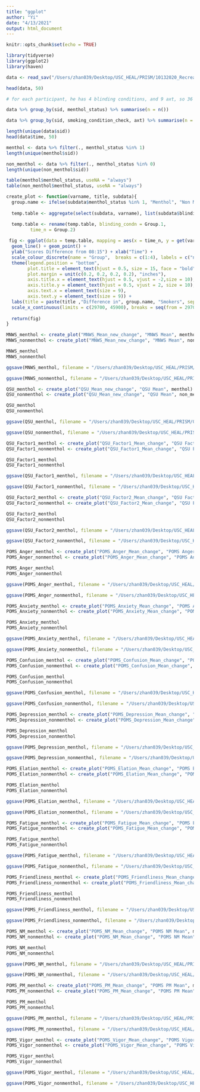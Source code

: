 ```yaml
---
title: "ggplot"
author: "Yi"
date: "4/13/2021"
output: html_document
---
```


```r
knitr::opts_chunk$set(echo = TRUE)
```

```r
library(tidyverse)
library(ggplot2)
library(haven)
```

```r
data <- read_sav("/Users/zhan039/Desktop/USC_HEAL/PRISM/10132020_RecreateData/04062021_add_numeric_time/create_data/PRISM_scores_demo_rat_time_clean_04132021.sav")
```

```r
head(data, 50)

# for each participant, he has 4 blinding conditions, and 9 axt, so 36 records in total

data %>% group_by(sid, menthol_status) %>% summarise(n = n())

data %>% group_by(sid, smoking_condition_check, axt) %>% summarise(n = n())

length(unique(data$sid))
head(data$time, 50)

menthol <- data %>% filter(., menthol_status %in% 1)
length(unique(menthol$sid))

non_menthol <- data %>% filter(., menthol_status %in% 0)
length(unique(non_menthol$sid))

table(menthol$menthol_status, useNA = "always")
table(non_menthol$menthol_status, useNA = "always")
```

```r

create_plot <- function(varname, title, subdata){
  group.name <- ifelse(subdata$menthol_status %in% 1, "Menthol", "Non Menthol")
  
  temp.table <- aggregate(select(subdata, varname), list(subdata$blinding_condn, subdata$time_n), mean, na.rm = T)

  temp.table <- rename(temp.table, blinding_condn = Group.1,
         time_n = Group.2)
  
 fig <- ggplot(data = temp.table, mapping = aes(x = time_n, y = get(varname), group = blinding_condn, colour = as.factor(blinding_condn))) + 
  geom_line() + geom_point() + 
  ylab("Scores Difference from 08:15") + xlab("Time") + 
  scale_colour_discrete(name = "Group",  breaks = c(1:4), labels = c("no smoking + placebo patch", "no smoking + active patch", "smoking + placebo patch", "smoking + active patch")) + 
  theme(legend.position = "bottom", 
        plot.title = element_text(hjust = 0.5, size = 15, face = "bold"), 
        plot.margin = unit(c(0.2, 0.2, 0.2, 0.2), "inches"), 
        axis.title.x = element_text(hjust = 0.5, vjust = -2,size = 10),
        axis.title.y = element_text(hjust = 0.5, vjust = 2, size = 10),
        axis.text.x = element_text(size = 9),
        axis.text.y = element_text(size = 9)) + 
  labs(title = paste(title ,"Difference in", group.name, "Smokers", sep = " ")) + guides(colour = guide_legend(nrow = 2)) +
  scale_x_continuous(limits = c(29700, 45900), breaks = seq(from = 29700,by = 1800, length.out = 9), labels = c("08:15", "08:45", "09:15", "09:45", "10:15", "10:45", "11:15", "11:45", "12:15"), expand = c(0,0)) 
 
  return(fig)
}

```

```r
MNWS_menthol <- create_plot("MNWS_Mean_new_change", "MNWS Mean", menthol)
MNWS_nonmenthol <- create_plot("MNWS_Mean_new_change", "MNWS Mean", non_menthol)

MNWS_menthol
MNWS_nonmenthol

ggsave(MNWS_menthol, filename = "/Users/zhan039/Desktop/USC_HEAL/PRISM/04062021Analysis3/Figures/Mean_Difference/MNWS_menthol.png", width = 7, height = 5, units = "in", dpi = 300)

ggsave(MNWS_nonmenthol, filename = "/Users/zhan039/Desktop/USC_HEAL/PRISM/04062021Analysis3/Figures/Mean_Difference/MNWS_nonmenthol.png", width = 7, height = 5, units = "in", dpi = 300)
```


```r
QSU_menthol <- create_plot("QSU_Mean_new_change", "QSU Mean", menthol)
QSU_nonmenthol <- create_plot("QSU_Mean_new_change", "QSU Mean", non_menthol)

QSU_menthol
QSU_nonmenthol

ggsave(QSU_menthol, filename = "/Users/zhan039/Desktop/USC_HEAL/PRISM/04062021Analysis3/Figures/Mean_Difference/QSU_menthol.png", width = 7, height = 5, units = "in", dpi = 300)

ggsave(QSU_nonmenthol, filename = "/Users/zhan039/Desktop/USC_HEAL/PRISM/04062021Analysis3/Figures/Mean_Difference/QSU_nonmenthol.png", width = 7, height = 5, units = "in", dpi = 300)
```

```r
QSU_Factor1_menthol <- create_plot("QSU_Factor1_Mean_change", "QSU Factor1 Mean", menthol)
QSU_Factor1_nonmenthol <- create_plot("QSU_Factor1_Mean_change", "QSU Factor1 Mean", non_menthol)

QSU_Factor1_menthol
QSU_Factor1_nonmenthol

ggsave(QSU_Factor1_menthol, filename = "/Users/zhan039/Desktop/USC_HEAL/PRISM/04062021Analysis3/Figures/Mean_Difference/QSU_Factor1_menthol.png", width = 7, height = 5, units = "in", dpi = 300)

ggsave(QSU_Factor1_nonmenthol, filename = "/Users/zhan039/Desktop/USC_HEAL/PRISM/04062021Analysis3/Figures/Mean_Difference/QSU_Factor1_nonmenthol.png", width = 7, height = 5, units = "in", dpi = 300)
```

```r
QSU_Factor2_menthol <- create_plot("QSU_Factor2_Mean_change", "QSU Factor2 Mean", menthol)
QSU_Factor2_nonmenthol <- create_plot("QSU_Factor2_Mean_change", "QSU Factor2 Mean", non_menthol)

QSU_Factor2_menthol
QSU_Factor2_nonmenthol

ggsave(QSU_Factor2_menthol, filename = "/Users/zhan039/Desktop/USC_HEAL/PRISM/04062021Analysis3/Figures/Mean_Difference/QSU_Factor2_menthol.png", width = 7, height = 5, units = "in", dpi = 300)

ggsave(QSU_Factor2_nonmenthol, filename = "/Users/zhan039/Desktop/USC_HEAL/PRISM/04062021Analysis3/Figures/Mean_Difference/QSU_Factor2_nonmenthol.png", width = 7, height = 5, units = "in", dpi = 300)
```

```r
POMS_Anger_menthol <- create_plot("POMS_Anger_Mean_change", "POMS Anger Mean", menthol)
POMS_Anger_nonmenthol <- create_plot("POMS_Anger_Mean_change", "POMS Anger Mean", non_menthol)

POMS_Anger_menthol
POMS_Anger_nonmenthol

ggsave(POMS_Anger_menthol, filename = "/Users/zhan039/Desktop/USC_HEAL/PRISM/04062021Analysis3/Figures/Mean_Difference/POMS_Anger_menthol.png", width = 7, height = 5, units = "in", dpi = 300)

ggsave(POMS_Anger_nonmenthol, filename = "/Users/zhan039/Desktop/USC_HEAL/PRISM/04062021Analysis3/Figures/Mean_Difference/POMS_Anger_nonmenthol.png", width = 7, height = 5, units = "in", dpi = 300)
```

```r
POMS_Anxiety_menthol <- create_plot("POMS_Anxiety_Mean_change", "POMS Anxiety Mean", menthol)
POMS_Anxiety_nonmenthol <- create_plot("POMS_Anxiety_Mean_change", "POMS Anxiety Mean", non_menthol)

POMS_Anxiety_menthol
POMS_Anxiety_nonmenthol

ggsave(POMS_Anxiety_menthol, filename = "/Users/zhan039/Desktop/USC_HEAL/PRISM/04062021Analysis3/Figures/Mean_Difference/POMS_Anxiety_menthol.png", width = 7, height = 5, units = "in", dpi = 300)

ggsave(POMS_Anxiety_nonmenthol, filename = "/Users/zhan039/Desktop/USC_HEAL/PRISM/04062021Analysis3/Figures/Mean_Difference/POMS_Anxiety_nonmenthol.png", width = 7, height = 5, units = "in", dpi = 300)
```

```r
POMS_Confusion_menthol <- create_plot("POMS_Confusion_Mean_change", "POMS Confusion Mean", menthol)
POMS_Confusion_nonmenthol <- create_plot("POMS_Confusion_Mean_change", "POMS Confusion Mean", non_menthol)

POMS_Confusion_menthol
POMS_Confusion_nonmenthol

ggsave(POMS_Confusion_menthol, filename = "/Users/zhan039/Desktop/USC_HEAL/PRISM/04062021Analysis3/Figures/Mean_Difference/POMS_Confusion_menthol.png", width = 7, height = 5, units = "in", dpi = 300)

ggsave(POMS_Confusion_nonmenthol, filename = "/Users/zhan039/Desktop/USC_HEAL/PRISM/04062021Analysis3/Figures/Mean_Difference/POMS_Confusion_nonmenthol.png", width = 7, height = 5, units = "in", dpi = 300)
```

```r
POMS_Depression_menthol <- create_plot("POMS_Depression_Mean_change", "POMS Depression Mean", menthol)
POMS_Depression_nonmenthol <- create_plot("POMS_Depression_Mean_change", "POMS Depression Mean", non_menthol)

POMS_Depression_menthol
POMS_Depression_nonmenthol

ggsave(POMS_Depression_menthol, filename = "/Users/zhan039/Desktop/USC_HEAL/PRISM/04062021Analysis3/Figures/Mean_Difference/POMS_Depression_menthol.png", width = 7, height = 5, units = "in", dpi = 300)

ggsave(POMS_Depression_nonmenthol, filename = "/Users/zhan039/Desktop/USC_HEAL/PRISM/04062021Analysis3/Figures/Mean_Difference/POMS_Depression_nonmenthol.png", width = 7, height = 5, units = "in", dpi = 300)
```

```r
POMS_Elation_menthol <- create_plot("POMS_Elation_Mean_change", "POMS Elation Mean", menthol)
POMS_Elation_nonmenthol <- create_plot("POMS_Elation_Mean_change", "POMS Elation Mean", non_menthol)

POMS_Elation_menthol
POMS_Elation_nonmenthol

ggsave(POMS_Elation_menthol, filename = "/Users/zhan039/Desktop/USC_HEAL/PRISM/04062021Analysis3/Figures/Mean_Difference/POMS_Elation_menthol.png", width = 7, height = 5, units = "in", dpi = 300)

ggsave(POMS_Elation_nonmenthol, filename = "/Users/zhan039/Desktop/USC_HEAL/PRISM/04062021Analysis3/Figures/Mean_Difference/POMS_Elation_nonmenthol.png", width = 7, height = 5, units = "in", dpi = 300)
```

```r
POMS_Fatigue_menthol <- create_plot("POMS_Fatigue_Mean_change", "POMS Fatigue Mean", menthol)
POMS_Fatigue_nonmenthol <- create_plot("POMS_Fatigue_Mean_change", "POMS Fatigue Mean", non_menthol)

POMS_Fatigue_menthol
POMS_Fatigue_nonmenthol

ggsave(POMS_Fatigue_menthol, filename = "/Users/zhan039/Desktop/USC_HEAL/PRISM/04062021Analysis3/Figures/Mean_Difference/POMS_Fatigue_menthol.png", width = 7, height = 5, units = "in", dpi = 300)

ggsave(POMS_Fatigue_nonmenthol, filename = "/Users/zhan039/Desktop/USC_HEAL/PRISM/04062021Analysis3/Figures/Mean_Difference/POMS_Fatigue_nonmenthol.png", width = 7, height = 5, units = "in", dpi = 300)
```

```r
POMS_Friendliness_menthol <- create_plot("POMS_Friendliness_Mean_change", "POMS Friendliness Mean", menthol)
POMS_Friendliness_nonmenthol <- create_plot("POMS_Friendliness_Mean_change", "POMS Friendliness Mean", non_menthol)

POMS_Friendliness_menthol
POMS_Friendliness_nonmenthol

ggsave(POMS_Friendliness_menthol, filename = "/Users/zhan039/Desktop/USC_HEAL/PRISM/04062021Analysis3/Figures/Mean_Difference/POMS_Friendliness_menthol.png", width = 7, height = 5, units = "in", dpi = 300)

ggsave(POMS_Friendliness_nonmenthol, filename = "/Users/zhan039/Desktop/USC_HEAL/PRISM/04062021Analysis3/Figures/Mean_Difference/POMS_Friendliness_nonmenthol.png", width = 7, height = 5, units = "in", dpi = 300)
```

```r
POMS_NM_menthol <- create_plot("POMS_NM_Mean_change", "POMS NM Mean", menthol)
POMS_NM_nonmenthol <- create_plot("POMS_NM_Mean_change", "POMS NM Mean", non_menthol)

POMS_NM_menthol
POMS_NM_nonmenthol

ggsave(POMS_NM_menthol, filename = "/Users/zhan039/Desktop/USC_HEAL/PRISM/04062021Analysis3/Figures/Mean_Difference/POMS_NM_menthol.png", width = 7, height = 5, units = "in", dpi = 300)

ggsave(POMS_NM_nonmenthol, filename = "/Users/zhan039/Desktop/USC_HEAL/PRISM/04062021Analysis3/Figures/Mean_Difference/POMS_NM_nonmenthol.png", width = 7, height = 5, units = "in", dpi = 300)
```

```r
POMS_PM_menthol <- create_plot("POMS_PM_Mean_change", "POMS PM Mean", menthol)
POMS_PM_nonmenthol <- create_plot("POMS_PM_Mean_change", "POMS PM Mean", non_menthol)

POMS_PM_menthol
POMS_PM_nonmenthol

ggsave(POMS_PM_menthol, filename = "/Users/zhan039/Desktop/USC_HEAL/PRISM/04062021Analysis3/Figures/Mean_Difference/POMS_PM_menthol.png", width = 7, height = 5, units = "in", dpi = 300)

ggsave(POMS_PM_nonmenthol, filename = "/Users/zhan039/Desktop/USC_HEAL/PRISM/04062021Analysis3/Figures/Mean_Difference/POMS_PM_nonmenthol.png", width = 7, height = 5, units = "in", dpi = 300)
```

```r
POMS_Vigor_menthol <- create_plot("POMS_Vigor_Mean_change", "POMS Vigor Mean", menthol)
POMS_Vigor_nonmenthol <- create_plot("POMS_Vigor_Mean_change", "POMS Vigor Mean", non_menthol)

POMS_Vigor_menthol
POMS_Vigor_nonmenthol

ggsave(POMS_Vigor_menthol, filename = "/Users/zhan039/Desktop/USC_HEAL/PRISM/04062021Analysis3/Figures/Mean_Difference/POMS_Vigor_menthol.png", width = 7, height = 5, units = "in", dpi = 300)

ggsave(POMS_Vigor_nonmenthol, filename = "/Users/zhan039/Desktop/USC_HEAL/PRISM/04062021Analysis3/Figures/Mean_Difference/POMS_Vigor_nonmenthol.png", width = 7, height = 5, units = "in", dpi = 300)
```


